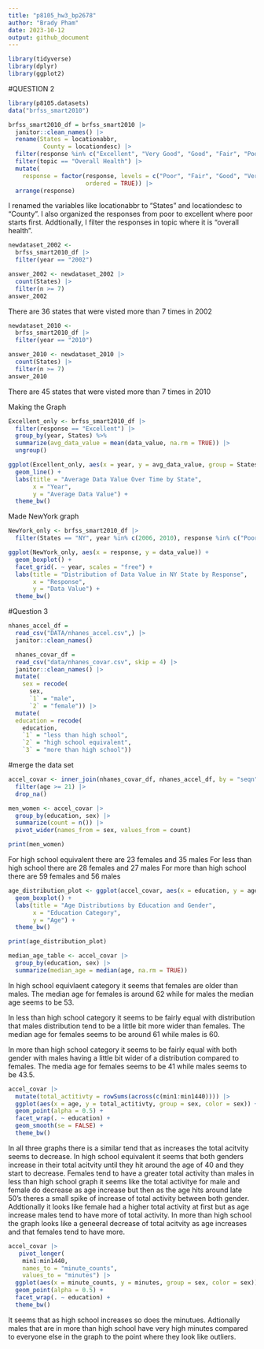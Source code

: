```yaml
---
title: "p8105_hw3_bp2678"
author: "Brady Pham"
date: 2023-10-12
output: github_document
---
```

```r
library(tidyverse)
library(dplyr)
library(ggplot2)
```

#QUESTION 2 
```r
library(p8105.datasets)
data("brfss_smart2010")

```

```r
brfss_smart2010_df = brfss_smart2010 |>
  janitor::clean_names() |>
  rename(States = locationabbr,
          County = locationdesc) |>
  filter(response %in% c("Excellent", "Very Good", "Good", "Fair", "Poor")) |>
  filter(topic == "Overall Health") |>
  mutate(
    response = factor(response, levels = c("Poor", "Fair", "Good", "Very Good", "Excellent"),
                      ordered = TRUE)) |>
  arrange(response)

```

I renamed the variables like locationabbr to "States" and locationdesc to "County". I also
organized the responses from poor to excellent where poor starts first. Addtionally, I filter
the responses in topic where it is "overall health".

```r
newdataset_2002 <- 
  brfss_smart2010_df |>  
  filter(year == "2002")

answer_2002 <- newdataset_2002 |> 
  count(States) |>  
  filter(n >= 7)
answer_2002
```

There are 36 states that were visted more than 7 times in 2002

```r
newdataset_2010 <- 
  brfss_smart2010_df |>  
  filter(year == "2010")

answer_2010 <- newdataset_2010 |> 
  count(States) |>  
  filter(n >= 7)
answer_2010

```

There are 45 states that were visted more than 7 times in 2010


Making the Graph 
```r
Excellent_only <- brfss_smart2010_df |>
  filter(response == "Excellent") |>
  group_by(year, States) %>%
  summarize(avg_data_value = mean(data_value, na.rm = TRUE)) |>
  ungroup()

ggplot(Excellent_only, aes(x = year, y = avg_data_value, group = States, color = States)) +
  geom_line() +
  labs(title = "Average Data Value Over Time by State",
       x = "Year",
       y = "Average Data Value") +
  theme_bw()
```

Made NewYork graph
```r
NewYork_only <- brfss_smart2010_df |>
  filter(States == "NY", year %in% c(2006, 2010), response %in% c("Poor", "Fair", "Good", "Very Good", "Excellent"))

ggplot(NewYork_only, aes(x = response, y = data_value)) +
  geom_boxplot() +
  facet_grid(. ~ year, scales = "free") +
  labs(title = "Distribution of Data Value in NY State by Response",
       x = "Response",
       y = "Data Value") +
  theme_bw()
```


#Question 3 

```r
nhanes_accel_df = 
  read_csv("DATA/nhanes_accel.csv",) |>
  janitor::clean_names() 
```

```r
  nhanes_covar_df = 
  read_csv("data/nhanes_covar.csv", skip = 4) |>
  janitor::clean_names() |>
  mutate(
    sex = recode(
      sex,
      `1` = "male",
      `2` = "female")) |>
  mutate(
  education = recode(
    education,
    `1` = "less than high school",
    `2` = "high school equivalent",
    `3` = "more than high school"))
```

#merge the data set 

```r
accel_covar <- inner_join(nhanes_covar_df, nhanes_accel_df, by = "seqn") |>
  filter(age >= 21) |>
  drop_na()

```


```r
men_women <- accel_covar |>
  group_by(education, sex) |>
  summarize(count = n()) |>
  pivot_wider(names_from = sex, values_from = count)

print(men_women)

```

For high school equivalent there are 23 females and 35 males
For less than high school there are 28 females and 27 males 
For more than high school there are 59 females and 56 males

```r
age_distribution_plot <- ggplot(accel_covar, aes(x = education, y = age, fill = sex)) +
  geom_boxplot() +
  labs(title = "Age Distributions by Education and Gender",
       x = "Education Category",
       y = "Age") +
  theme_bw()

print(age_distribution_plot)

median_age_table <- accel_covar |>
  group_by(education, sex) |>
  summarize(median_age = median(age, na.rm = TRUE))


```


In high school equivlaent category it seems that females are older than males. The 
median age for females is around 62 while for males the median age seems to be 53. 

In less than high school category it  seems to be fairly equal with distribution that males distribution tend to be a little bit more wider than females. The median age for females seems to be around 61 while males is 60. 

In more than high school category it seems to be fairly equal with both gender with males having a little bit wider of a distribution compared to females. The media age for females seems to be 41 while males seems to be 43.5. 


```r
accel_covar |>
  mutate(total_actitivty = rowSums(across(c(min1:min1440)))) |>
  ggplot(aes(x = age, y = total_actitivty, group = sex, color = sex)) + 
  geom_point(alpha = 0.5) + 
  facet_wrap(. ~ education) + 
  geom_smooth(se = FALSE) +
  theme_bw()
```

In all three graphs there is a similar tend that as increases the total acitvity seems to decrease. In high school equivalent it seems that both genders increase in their total acitvity until they hit around the age of 40 and they start to decrease. Females tend to have a greater total activity than males in less than high school graph it seems like the total activitye for male and female do decrease as age increase but then as the age hits around late 50's theres a small spike of increase of total activity between both gender. Addtionally it looks like female had a higher total activity at first but as age increase males tend to have more of total activity. In more than high school the graph looks like a geneeral decrease of total acitvity as age increases and that females tend to have more. 

```r
accel_covar |>
   pivot_longer(
    min1:min1440,
    names_to = "minute_counts",
    values_to = "minutes") |> 
  ggplot(aes(x = minute_counts, y = minutes, group = sex, color = sex)) + 
  geom_point(alpha = 0.5) + 
  facet_wrap(. ~ education) +
  theme_bw()
```

It seems that as high school increases so does the minutues. Adtionally males that are in more than high school have very high minutes compared to everyone else in the graph to the point where they look like outliers. 